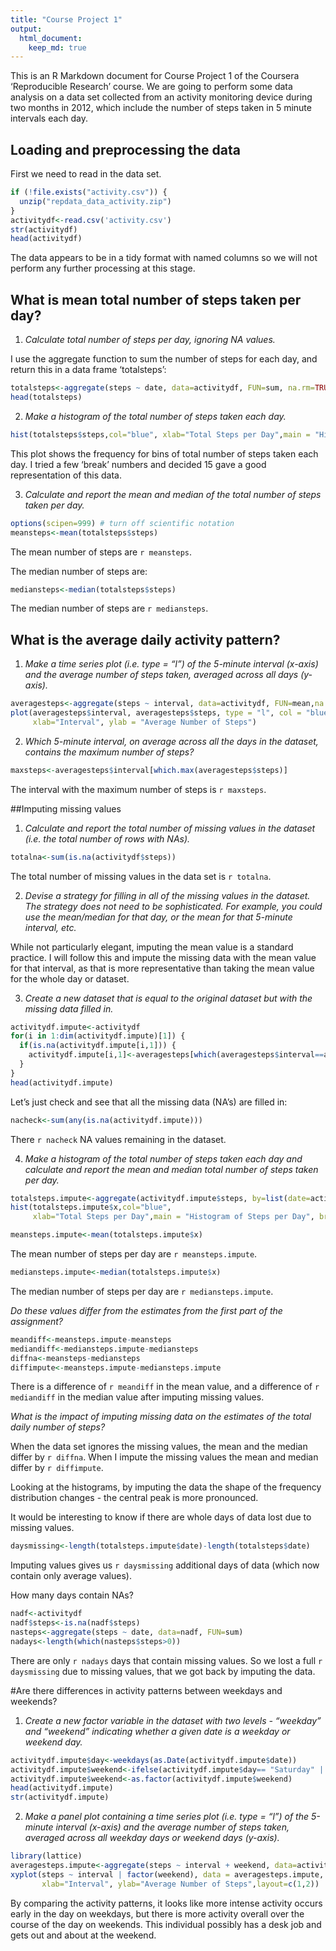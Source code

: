 ```yaml
---
title: "Course Project 1"
output:
  html_document:
    keep_md: true
---
```


This is an R Markdown document for Course Project 1 of the Coursera 'Reproducible Research' course.  We are going to perform some data analysis on a data set collected from an activity monitoring device during two months in 2012, which include the number of steps taken in 5 minute intervals each day.

## Loading and preprocessing the data

First we need to read in the data set.

```r
if (!file.exists("activity.csv")) {
  unzip("repdata_data_activity.zip")
}
activitydf<-read.csv('activity.csv')
str(activitydf)
head(activitydf)
```

The data appears to be in a tidy format with named columns so we will not perform any further processing at this stage.

## What is mean total number of steps taken per day?

1. *Calculate total number of steps per day, ignoring NA values.*

I use the aggregate function to sum the number of steps for each day, and return this in a data frame 'totalsteps':

```r
totalsteps<-aggregate(steps ~ date, data=activitydf, FUN=sum, na.rm=TRUE)
head(totalsteps)
```

2. *Make a histogram of the total number of steps taken each day.*

```r
hist(totalsteps$steps,col="blue", xlab="Total Steps per Day",main = "Histogram of Steps per Day", breaks=15)
```

This plot shows the frequency for bins of total number of steps taken each day.  I tried a few 'break' numbers and decided 15 gave a good representation of this data.

3. *Calculate and report the mean and median of the total number of steps taken per day.*

```r
options(scipen=999) # turn off scientific notation
meansteps<-mean(totalsteps$steps)
```

The mean number of steps are `r meansteps`.

The median number of steps are:

```r
mediansteps<-median(totalsteps$steps)
```

The median number of steps are `r mediansteps`.

## What is the average daily activity pattern?

1. *Make a time series plot (i.e. type = "l") of the 5-minute interval (x-axis) and the average number of steps taken, averaged across all days (y-axis).*

```r
averagesteps<-aggregate(steps ~ interval, data=activitydf, FUN=mean,na.rm=TRUE)
plot(averagesteps$interval, averagesteps$steps, type = "l", col = "blue",
     xlab="Interval", ylab = "Average Number of Steps")
```

2. *Which 5-minute interval, on average across all the days in the dataset, contains the maximum number of steps?*

```r
maxsteps<-averagesteps$interval[which.max(averagesteps$steps)]
```

The interval with the maximum number of steps is `r maxsteps`. 

##Imputing missing values

1. *Calculate and report the total number of missing values in the dataset (i.e. the total number of rows with NAs).*

```r
totalna<-sum(is.na(activitydf$steps))
```

The total number of missing values in the data set is `r totalna`.

2. *Devise a strategy for filling in all of the missing values in the dataset. The strategy does not need to be sophisticated. For example, you could use the mean/median for that day, or the mean for that 5-minute interval, etc.* 

While not particularly elegant, imputing the mean value is a standard practice. I will follow this and impute the missing data with the mean value for that interval, as that is more representative than taking the mean value for the whole day or dataset.

3. *Create a new dataset that is equal to the original dataset but with the missing data filled in.*

```r
activitydf.impute<-activitydf
for(i in 1:dim(activitydf.impute)[1]) {
  if(is.na(activitydf.impute[i,1])) {
    activitydf.impute[i,1]<-averagesteps[which(averagesteps$interval==activitydf.impute[i,3]),2]
  }
}  
head(activitydf.impute)
```

Let's just check and see that all the missing data (NA's) are filled in:

```r
nacheck<-sum(any(is.na(activitydf.impute)))
```

There `r nacheck` NA values remaining in the dataset.

4. *Make a histogram of the total number of steps taken each day and calculate and report the mean and median total number of steps taken per day.* 

```r
totalsteps.impute<-aggregate(activitydf.impute$steps, by=list(date=activitydf.impute$date), FUN=sum)
hist(totalsteps.impute$x,col="blue", 
     xlab="Total Steps per Day",main = "Histogram of Steps per Day", breaks=15)
```

```r
meansteps.impute<-mean(totalsteps.impute$x)
```

The mean number of steps per day are `r meansteps.impute`.

```r
mediansteps.impute<-median(totalsteps.impute$x)
```

The median number of steps per day are `r mediansteps.impute`.

*Do these values differ from the estimates from the first part of the assignment?*

```r
meandiff<-meansteps.impute-meansteps
mediandiff<-mediansteps.impute-mediansteps
diffna<-meansteps-mediansteps
diffimpute<-meansteps.impute-mediansteps.impute
```

There is a difference of `r meandiff` in the mean value, and a difference of `r mediandiff` in the median value after imputing missing values.

*What is the impact of imputing missing data on the estimates of the total daily number of steps?*

When the data set ignores the missing values, the mean and the median differ by `r diffna`.  When I impute the missing values the mean and median differ by `r diffimpute`.

Looking at the histograms, by imputing the data the shape of the frequency distribution changes - the central peak is more pronounced.

It would be interesting to know if there are whole days of data lost due to missing values. 

```r
daysmissing<-length(totalsteps.impute$date)-length(totalsteps$date)
```

Imputing values gives us `r daysmissing` additional days of data (which now contain only average values).

How many days contain NAs?

```r
nadf<-activitydf
nadf$steps<-is.na(nadf$steps)
nasteps<-aggregate(steps ~ date, data=nadf, FUN=sum)
nadays<-length(which(nasteps$steps>0))
```

There are only `r nadays` days that contain missing values.  So we lost a full `r daysmissing` due to missing values, that we got back by imputing the data.

#Are there differences in activity patterns between weekdays and weekends?

1. *Create a new factor variable in the dataset with two levels - "weekday" and "weekend" indicating whether a given date is a weekday or weekend day.*

```r
activitydf.impute$day<-weekdays(as.Date(activitydf.impute$date))
activitydf.impute$weekend<-ifelse(activitydf.impute$day== "Saturday" | activitydf.impute$day == "Sunday", "weekend", "weekday")
activitydf.impute$weekend<-as.factor(activitydf.impute$weekend)
head(activitydf.impute)
str(activitydf.impute)
```

2. *Make a panel plot containing a time series plot (i.e. type = "l") of the 5-minute interval (x-axis) and the average number of steps taken, averaged across all weekday days or weekend days (y-axis).*

```r
library(lattice)
averagesteps.impute<-aggregate(steps ~ interval + weekend, data=activitydf.impute, FUN=mean)
xyplot(steps ~ interval | factor(weekend), data = averagesteps.impute, type = "l",
       xlab="Interval", ylab="Average Number of Steps",layout=c(1,2))
```

By comparing the activity patterns, it looks like more intense activity occurs early in the day on weekdays, but there is more activity overall over the course of the day on weekends.  This individual possibly has a desk job and gets out and about at the weekend.
